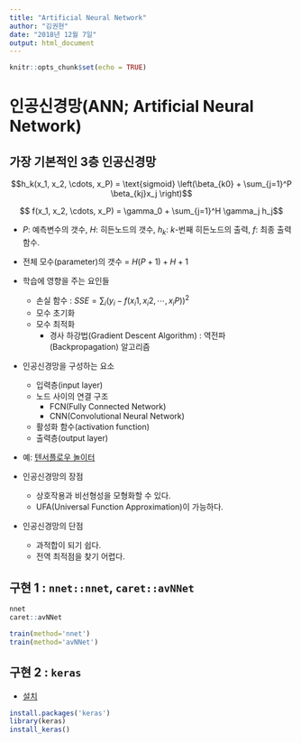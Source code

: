 ```yaml
---
title: "Artificial Neural Network"
author: "김권현"
date: "2018년 12월 7일"
output: html_document
---
```


```r
knitr::opts_chunk$set(echo = TRUE)
```

# 인공신경망(ANN; Artificial Neural Network)

## 가장 기본적인 3층 인공신경망

$$h_k(x_1, x_2, \cdots, x_P) = \text{sigmoid} \left(\beta_{k0} + \sum_{j=1}^P \beta_{kj}x_j \right)$$

$$ f(x_1, x_2, \cdots, x_P) = \gamma_0 + \sum_{j=1}^H \gamma_j h_j$$

- $P$: 예측변수의 갯수, $H$: 히든노드의 갯수, $h_k$: $k$-번째 히든노드의 출력, $f$: 최종 출력 함수.

- 전체 모수(parameter)의 갯수 = $H(P+1)+H+1$

* 학습에 영향을 주는 요인들
    - 손실 함수 : $SSE = \sum_{i} (y_i - f(x_i1, x_i2, \cdots, x_iP))^2$
    - 모수 초기화 
    - 모수 최적화 
        - 경사 하강법(Gradient Descent Algorithm) : 역전파(Backpropagation) 알고리즘
        
* 인공신경망을 구성하는 요소
    - 입력층(input layer)
    - 노드 사이의 연결 구조 
        - FCN(Fully Connected Network) 
        - CNN(Convolutional Neural Network)
    - 활성화 함수(activation function)
    - 출력층(output layer)
    
* 예: [텐서플로우 놀이터](https://playground.tensorflow.org/#activation=tanh&batchSize=10&dataset=circle&regDataset=reg-plane&learningRate=0.03&regularizationRate=0&noise=0&networkShape=4,2&seed=0.18148&showTestData=false&discretize=false&percTrainData=50&x=true&y=true&xTimesY=false&xSquared=false&ySquared=false&cosX=false&sinX=false&cosY=false&sinY=false&collectStats=false&problem=classification&initZero=false&hideText=false)

* 인공신경망의 장점
    - 상호작용과 비선형성을 모형화할 수 있다.
    - UFA(Universal Function Approximation)이 가능하다.

* 인공신경망의 단점
    - 과적합이 되기 쉽다.
    - 전역 최적점을 찾기 어렵다.
  

## 구현 1 : `nnet::nnet`, `caret::avNNet`

```r
nnet
caret::avNNet

train(method='nnet')
train(method='avNNet')
```

## 구현 2 : `keras`

* [설치](https://keras.rstudio.com/)

```r
install.packages('keras')
library(keras)
install_keras()
```





   